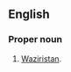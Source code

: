 ==English==
{{wikipedia}}

===Proper noun===
{{en-proper noun}}

# {{label|en|informal|offensive}} [[Waziristan]].